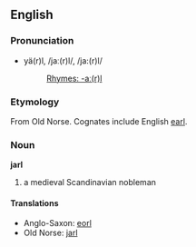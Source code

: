 ==English==
===Pronunciation===
*yä(r)l, /jaː(r)l/, /ja:(r)l/
*:[[Rhymes:English:-aː(r)l|Rhymes: -aː(r)l]]
===Etymology===
From Old Norse. Cognates include English [[earl]].
===Noun===
'''jarl'''

#a medieval Scandinavian nobleman

====Translations====
*Anglo-Saxon: [[eorl]]
*Old Norse: [[jarl]]
